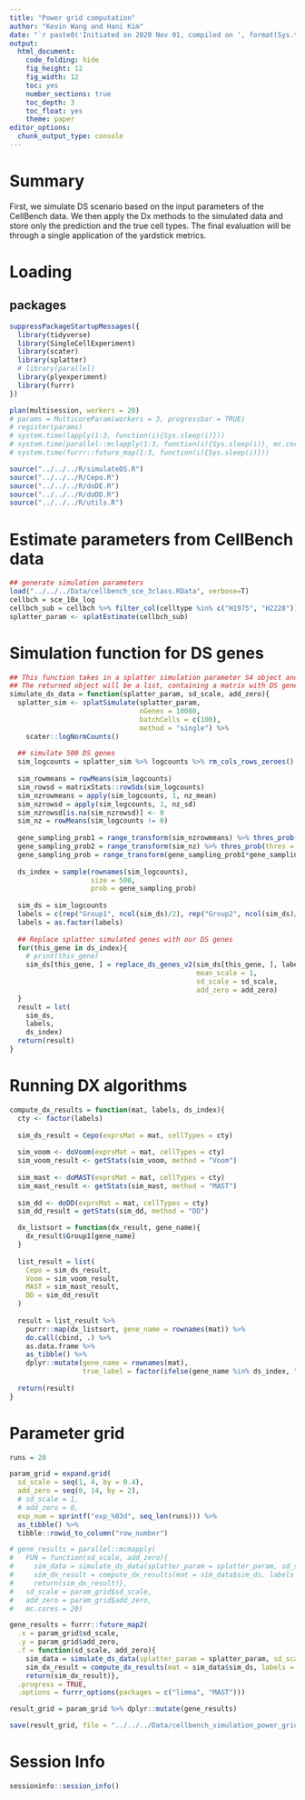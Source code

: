 ```yaml
---
title: "Power grid computation"
author: "Kevin Wang and Hani Kim"
date: "`r paste0('Initiated on 2020 Nov 01, compiled on ', format(Sys.time(), '%Y %b %d'))`"
output:
  html_document:
    code_folding: hide
    fig_height: 12
    fig_width: 12
    toc: yes
    number_sections: true
    toc_depth: 3
    toc_float: yes
    theme: paper
editor_options: 
  chunk_output_type: console
---
```


# Summary

First, we simulate DS scenario based on the input parameters of the CellBench data. We then apply the Dx methods to the simulated data and store only the prediction and the true cell types. The final evaluation will be through a single application of the yardstick metrics. 

# Loading 

## packages
```r
suppressPackageStartupMessages({
  library(tidyverse)
  library(SingleCellExperiment)
  library(scater)
  library(splatter)
  # library(parallel)
  library(plyexperiment)
  library(furrr)
})

plan(multisession, workers = 20)
# params = MulticoreParam(workers = 3, progressbar = TRUE)
# register(params)
# system.time(lapply(1:3, function(i){Sys.sleep(i)}))
# system.time(parallel::mclapply(1:3, function(i){Sys.sleep(i)}, mc.cores = 3))
# system.time(furrr::future_map(1:3, function(i){Sys.sleep(i)}))

source("../../../R/simulateDS.R")
source("../../../R/Cepo.R")
source("../../../R/doDE.R")
source("../../../R/doDD.R")
source("../../../R/utils.R")
```

# Estimate parameters from CellBench data

```r
## generate simulation parameters 
load("../../../Data/cellbench_sce_3class.RData", verbose=T)
cellbch = sce_10x_log
cellbch_sub = cellbch %>% filter_col(celltype %in% c("H1975", "H2228"))
splatter_param <- splatEstimate(cellbch_sub)
```

# Simulation function for DS genes

```r
## This function takes in a splatter simulation parameter S4 object and two parameters that add on additional DS genes. 
## The returned object will be a list, containing a matrix with DS genes and true cell type labels
simulate_ds_data = function(splatter_param, sd_scale, add_zero){
  splatter_sim <- splatSimulate(splatter_param, 
                                nGenes = 10000, 
                                batchCells = c(100),
                                method = "single") %>% 
    scater::logNormCounts()
  
  ## simulate 500 DS genes
  sim_logcounts = splatter_sim %>% logcounts %>% rm_cols_rows_zeroes()
  
  sim_rowmeans = rowMeans(sim_logcounts)
  sim_rowsd = matrixStats::rowSds(sim_logcounts)
  sim_nzrowmeans = apply(sim_logcounts, 1, nz_mean)
  sim_nzrowsd = apply(sim_logcounts, 1, nz_sd)
  sim_nzrowsd[is.na(sim_nzrowsd)] <- 0
  sim_nz = rowMeans(sim_logcounts != 0)
  
  gene_sampling_prob1 = range_transform(sim_nzrowmeans) %>% thres_prob(thres = 0.2)
  gene_sampling_prob2 = range_transform(sim_nz) %>% thres_prob(thres = 0.4)
  gene_sampling_prob = range_transform(gene_sampling_prob1*gene_sampling_prob2) %>% thres_prob(thres = 0.2)
  
  ds_index = sample(rownames(sim_logcounts), 
                    size = 500,
                    prob = gene_sampling_prob)
  
  sim_ds = sim_logcounts
  labels = c(rep("Group1", ncol(sim_ds)/2), rep("Group2", ncol(sim_ds)/2))
  labels = as.factor(labels)
  
  ## Replace splatter simulated genes with our DS genes
  for(this_gene in ds_index){
    # print(this_gene)
    sim_ds[this_gene, ] = replace_ds_genes_v2(sim_ds[this_gene, ], labels,
                                              mean_scale = 1, 
                                              sd_scale = sd_scale,
                                              add_zero = add_zero)
  }
  result = lst(
    sim_ds,
    labels,
    ds_index)
  return(result)
}
```

# Running DX algorithms

```r
compute_dx_results = function(mat, labels, ds_index){
  cty <- factor(labels)
  
  sim_ds_result = Cepo(exprsMat = mat, cellTypes = cty)
  
  sim_voom <- doVoom(exprsMat = mat, cellTypes = cty)
  sim_voom_result <- getStats(sim_voom, method = "Voom")
  
  sim_mast <- doMAST(exprsMat = mat, cellTypes = cty)
  sim_mast_result <- getStats(sim_mast, method = "MAST")
  
  sim_dd <- doDD(exprsMat = mat, cellTypes = cty)
  sim_dd_result = getStats(sim_dd, method = "DD")

  dx_listsort = function(dx_result, gene_name){
    dx_result$Group1[gene_name]
  }
  
  list_result = list(
    Cepo = sim_ds_result,
    Voom = sim_voom_result,
    MAST = sim_mast_result,
    DD = sim_dd_result
  )
  
  result = list_result %>% 
    purrr::map(dx_listsort, gene_name = rownames(mat)) %>% 
    do.call(cbind, .) %>% 
    as.data.frame %>% 
    as_tibble() %>% 
    dplyr::mutate(gene_name = rownames(mat),
                  true_label = factor(ifelse(gene_name %in% ds_index, "DS", "Other")))
  
  return(result)
}
```


# Parameter grid 
```r
runs = 20

param_grid = expand.grid(
  sd_scale = seq(1, 4, by = 0.4),
  add_zero = seq(0, 14, by = 2),
  # sd_scale = 1,
  # add_zero = 0,
  exp_num = sprintf("exp_%03d", seq_len(runs))) %>%
  as_tibble() %>% 
  tibble::rowid_to_column("row_number")

# gene_results = parallel::mcmapply(
#   FUN = function(sd_scale, add_zero){
#     sim_data = simulate_ds_data(splatter_param = splatter_param, sd_scale = sd_scale, add_zero = add_zero)
#     sim_dx_result = compute_dx_results(mat = sim_data$sim_ds, labels = sim_data$labels, ds_index = sim_data$ds_index)
#     return(sim_dx_result)},
#   sd_scale = param_grid$sd_scale,
#   add_zero = param_grid$add_zero,
#   mc.cores = 20)

gene_results = furrr::future_map2(
  .x = param_grid$sd_scale,
  .y = param_grid$add_zero,
  .f = function(sd_scale, add_zero){
    sim_data = simulate_ds_data(splatter_param = splatter_param, sd_scale = sd_scale, add_zero = add_zero)
    sim_dx_result = compute_dx_results(mat = sim_data$sim_ds, labels = sim_data$labels, ds_index = sim_data$ds_index)
    return(sim_dx_result)}, 
  .progress = TRUE, 
  .options = furrr_options(packages = c("limma", "MAST")))

result_grid = param_grid %>% dplyr::mutate(gene_results)

save(result_grid, file = "../../../Data/cellbench_simulation_power_grid.RData")
```

# Session Info
```r
sessioninfo::session_info()
```


